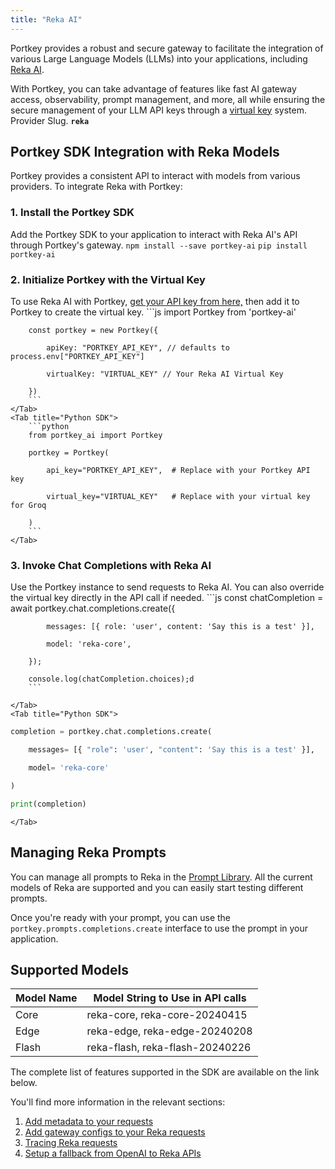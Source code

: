 ```yaml
---
title: "Reka AI"
---
```


Portkey provides a robust and secure gateway to facilitate the integration of various Large Language Models (LLMs) into your applications, including [Reka AI](https://www.reka.ai/).

With Portkey, you can take advantage of features like fast AI gateway access, observability, prompt management, and more, all while ensuring the secure management of your LLM API keys through a [virtual key](/docs/product/ai-gateway/virtual-keys) system.
<Note>
Provider Slug. **`reka`**
</Note>
## Portkey SDK Integration with Reka Models

Portkey provides a consistent API to interact with models from various providers. To integrate Reka with Portkey:

### 1\. Install the Portkey SDK

Add the Portkey SDK to your application to interact with Reka AI's API through Portkey's gateway.
<Tabs>
    <Tab title="NodeJS">
        ```
        npm install --save portkey-ai
        ```
    </Tab>
    <Tab title="Python">
        ```
        pip install portkey-ai
        ```
    </Tab>

  </Tabs>




### 2\. Initialize Portkey with the Virtual Key

To use Reka AI with Portkey, [get your API key from here,](https://platform.reka.ai/apikeys) then add it to Portkey to create the virtual key.
<Tabs>
    <Tab title="NodeJS SDK">
        ```js
        import Portkey from 'portkey-ai'


        const portkey = new Portkey({

            apiKey: "PORTKEY_API_KEY", // defaults to process.env["PORTKEY_API_KEY"]

            virtualKey: "VIRTUAL_KEY" // Your Reka AI Virtual Key

        })
        ```
    </Tab>
    <Tab title="Python SDK">
        ```python
        from portkey_ai import Portkey

        portkey = Portkey(

            api_key="PORTKEY_API_KEY",  # Replace with your Portkey API key

            virtual_key="VIRTUAL_KEY"   # Replace with your virtual key for Groq

        )
        ```
    </Tab>

  </Tabs>



### 3\. Invoke Chat Completions with Reka AI

Use the Portkey instance to send requests to Reka AI. You can also override the virtual key directly in the API call if needed.
<Tabs>
    <Tab title="NodeJS SDK">
        ```js
        const chatCompletion = await portkey.chat.completions.create({

            messages: [{ role: 'user', content: 'Say this is a test' }],

            model: 'reka-core',

        });

        console.log(chatCompletion.choices);d
        ```

    </Tab>
    <Tab title="Python SDK">

```python
completion = portkey.chat.completions.create(

    messages= [{ "role": 'user', "content": 'Say this is a test' }],

    model= 'reka-core'

)

print(completion)
```
    </Tab>

  </Tabs>




## Managing Reka Prompts

You can manage all prompts to Reka in the [Prompt Library](/docs/product/prompt-library). All the current models of Reka are supported and you can easily start testing different prompts.

Once you're ready with your prompt, you can use the `portkey.prompts.completions.create` interface to use the prompt in your application.

## Supported Models

| Model Name | Model String to Use in API calls |
| ---------- | -------------------------------- |
| Core       | reka-core, reka-core-20240415    |
| Edge       | reka-edge, reka-edge-20240208    |
| Flash      | reka-flash, reka-flash-20240226  |

The complete list of features supported in the SDK are available on the link below.
<Card title="SDK" href="/docs/api-reference/portkey-sdk-client">
</Card>

You'll find more information in the relevant sections:

1. [Add metadata to your requests](/docs/product/observability/metadata)
2. [Add gateway configs to your Reka](/docs/product/ai-gateway/configs)[ requests](/docs/product/ai-gateway/configs)
3. [Tracing Reka requests](/docs/product/observability/traces)
4. [Setup a fallback from OpenAI to Reka APIs](/docs/product/ai-gateway/fallbacks)
